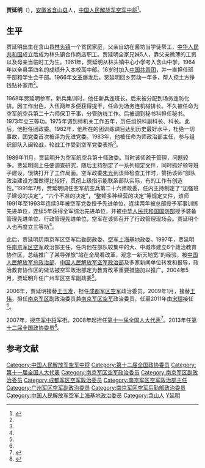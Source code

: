 '''贾延明'''（{{bd|1948年|||catIdx=J}}），[[安徽省|安徽省]][[含山县|含山县]]人，[[中国人民解放军空军中将|中国人民解放军空军中将]]<ref name=hanshan>{{Cite web|url =http://www.ahhs.gov.cn/DocHtml/1/2010/5/19/00029422.html|title =从士兵到将军——记广州军区空军副政委贾延明少将|author =|date =2015-08-24|publisher =含山县人民政府|language =|accessdate =|quote =|archive-date =2017-09-13|archive-url =https://web.archive.org/web/20170913004601/http://www.ahhs.gov.cn/DocHtml/1/2010/5/19/00029422.html|dead-url =yes}}</ref>。

==生平==
贾延明出生在含山县[[林头镇_(含山县)|林头镇]]一个贫民家庭，父亲自幼在酱坊当学徒帮工，[[中华人民共和国|中华人民共和国]]成立后成为林头镇合作商店职工。贾延明全家兄妹5人，靠父亲微薄的工资以及母亲当临时工为生。1961年，贾延明从林头镇中心小学考入含山中学，1964年以全县第四名的成绩升入本校高中部。16岁时加入[[中国共青团|中国共青团]]，并一直担任班干部和学生会干部。1966年[[文革|文革]]爆发后，贾延明回乡劳动一年多，帮人挖土方挣钱贴补家用<ref name=hanshan/>。

1968年贾延明参军。新兵集训时，他任新兵连班长。后来被分配到场务连防化排。因工作出色，入伍两年多便获得提干，任命为场务连机械排长。不久被任命为空军航空兵第二十六师保卫干事，分管防线工作。后被调到秘书科担任秘书。1973年立三等功。1975年调到师机关工作五年，历任组织科副科长、科长。此后，他担任团政委。1982年，他所在的团训练课目达到历史最好水平，杜绝一切事故，团党委首次被评为先进党委。1983年，他被任命为师政治部主任，参与组织部队入闽轮战，轮战工作受到空军党委表扬<ref name=hanshan/>。

1989年11月，贾延明升为空军航空兵第十师政委。当时该师疏于管理，问题较多。贾延明刚上任便调查研究，随后主持制定了一系列规定文件，同时抓好领导班子建设，很快打开了工作局面。空军政委[[朱光|朱光]]到该师检查工作时，赞扬该师“部队政治建设方面做得比较好，贯彻上级指示能联系部队实际，有的工作有创造性。”1991年7月，贾延明调任空军航空兵第二十六师政委，任内主持制定了“加强班子建设的决定”，“六个不准的决定”，“整顿多种经营的决定”等规定文件，该师1991年至1993年连续3年被空军党委授予先进单位，连续两年被总部授予军事训练先进单位，连续5年获得全军综治先进单位，并被[[中华人民共和国国防部|中华人民共和国国防部]]授予装备管理先进单位、行政管理先进单位，空军在该师召开了行政管理现场会。贾延明个人也再度立三等功<ref name=hanshan/>。

此后，贾延明历南京军区空军后勤部政委、[[中国人民解放军空军上海基地|空军上海基地]]政委。1997年，贾延明任[[南京军区空军|南京军区空军]]政治部主任，任内他在部队较集中的大、中城市建立6个政治教育协作区，总结推广了某导弹旅“站在全局看改革，观念一新天地宽”的经验，被[[中国人民解放军总政治部|中国人民解放军总政治部]]、[[中国人民解放军空军政治工作部|中国人民解放军空军政治部]]及多家新闻单位转发和报导，政治教育协作区的做法被空军政治部定为教育改革重要措施加以推广。2004年5月，贾延明升任广州军区空军副政委<ref name=hanshan/>。

2006年，贾延明接替[[王玉发|王玉发]]，担任[[成都军区空军|成都军区空军]]政治委员。2009年1月，接替[[王伟_(中将)|王伟]]，担任[[南京军区|南京军区]]副政治委员兼[[南京军区空军|南京军区空军]]政治委员，任至2011年由[[宋琨|宋琨]]接任<ref name=hanshan/>。

2007年，授[[中国人民解放军中将|空军中将]]军衔。2008年起担任[[第十一届全国人大代表|第十一届全国人大代表]]<ref>{{cite news|title=全国人大代表信息-贾延明|url=http://210.82.31.1:8084/delegate/viewDelegate.action?dbid=112915|accessdate=2013-04-05|newspaper=全国人大网|archive-url=https://web.archive.org/web/20140527225257/http://www.npc.gov.cn/delegate/viewDelegate.action?dbid=112915|archive-date=2014-05-27|dead-url=yes}}</ref>。2013年任[[第十二届全国政协委员|第十二届全国政协委员]]<ref>{{Cite web |url = http://www.cppcc.gov.cn/zxww/2014/02/27/ARTI1393487184783942.shtml |title = 中国人民政治协商会议第十二届全国委员会委员名单 |author =  |date =  |publisher = 中国人民政治协商会议全国委员会 |language =  |accessdate = 2017-09-12 |quote =  |archive-date = 2018-01-06 |archive-url = https://web.archive.org/web/20180106232120/http://www.cppcc.gov.cn/zxww/2014/02/27/ARTI1393487184783942.shtml |dead-url = no }}</ref>。

== 参考文献 ==
{{reflist}}

{{start box}}
{{s-mil|pla}}
{{s-before|[[王伟_(中将)|王伟]]}}
{{s-title|[[中国人民解放军南京军区空军|中国人民解放军南京军区空军]]政治委员|2009年1月—2011年12月}}
{{s-after|[[宋琨|宋琨]]}}
{{s-before|[[王玉发|王玉发]]}}
{{s-title|[[中国人民解放军成都军区空军|中国人民解放军成都军区空军]]政治委员|2006年8月—2009年1月}}
{{s-after|[[王祥富|王祥富]]}}
{{end box}}

{{DEFAULTSORT:Jia}}
[[Category:中国人民解放军空军中将|Category:中国人民解放军空军中将]]
[[Category:第十二届全国政协委员|Category:第十二届全国政协委员]]
[[Category:第十一届全国人大代表|Category:第十一届全国人大代表]]
[[Category:南京军区空军政治委员|Category:南京军区空军政治委员]]
[[Category:南京军区副政治委员|Category:南京军区副政治委员]]
[[Category:成都军区空军政治委员|Category:成都军区空军政治委员]]
[[Category:南京军区空军政治部主任|Category:南京军区空军政治部主任]]
[[Category:广州军区空军副政治委员|Category:广州军区空军副政治委员]]
[[Category:南京军区空军后勤部政治委员|Category:南京军区空军后勤部政治委员]]
[[Category:中国人民解放军空军上海基地政治委员|Category:中国人民解放军空军上海基地政治委员]]
[[Category:含山人|Category:含山人]]
[[Category:贾姓|Y延明]]